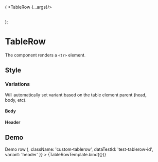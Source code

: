 

<Meta
  title="Onex/Components/Table/TableRow"
  component={TableRow}
/>

  (<Table hover>
  <TableHead>
    <TableRow {...args}/>
  </TableHead>
</Table>);

# TableRow
The component renders a ```<tr>``` element.

## Style
### Variations
Will automatically set variant based on the table element parent (head, body, etc).

#### Body
<Canvas>
  <Story id='onex-components-table-tablerow--body' />
</Canvas>

#### Header
<Canvas>
  <Story id='onex-components-table-tablerow--header' />
</Canvas>

## Demo
<Canvas>
  <Story
    name="Demo"
    args={{
      children: ( <TableCell width="50%">Demo row</TableCell> ),
      className: 'custom-tablerow',
      dataTestId: 'test-tablerow-id',
      variant: 'header'
    }}
  >
    {TableRowTemplate.bind({})}
  </Story>
</Canvas>

<ArgsTable story="Demo" />
